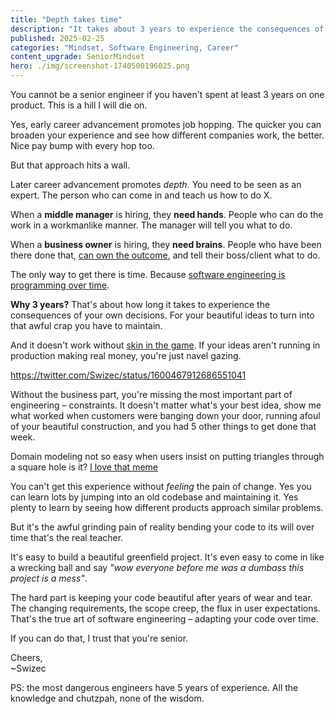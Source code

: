 ```yaml
---
title: "Depth takes time"
description: "It takes about 3 years to experience the consequences of your own decisions."
published: 2025-02-25
categories: "Mindset, Software Engineering, Career"
content_upgrade: SeniorMindset
hero: ./img/screenshot-1740500196025.png
---
```


You cannot be a senior engineer if you haven't spent at least 3 years on one product. This is a hill I will die on.

Yes, early career advancement promotes job hopping. The quicker you can broaden your experience and see how different companies work, the better. Nice pay bump with every hop too.

But that approach hits a wall.

Later career advancement promotes _depth_. You need to be seen as an expert. The person who can come in and teach us how to do X.

When a **middle manager** is hiring, they **need hands**. People who can do the work in a workmanlike manner. The manager will tell you what to do.

When a **business owner** is hiring, they **need brains**. People who have been there done that, [can own the outcome](https://swizec.com/blog/own-the-outcome-not-the-work/), and tell their boss/client what to do.

The only way to get there is time. Because [software engineering is programming over time](https://swizec.com/blog/what-i-learned-from-software-engineering-at-google/).

**Why 3 years?** That's about how long it takes to experience the consequences of your own decisions. For your beautiful ideas to turn into that awful crap you have to maintain.

And it doesn't work without [skin in the game](https://swizec.com/blog/skin-in-the-game/). If your ideas aren't running in production making real money, you're just navel gazing.

https://twitter.com/Swizec/status/1600467912686551041

Without the business part, you're missing the most important part of engineering – constraints. It doesn't matter what's your best idea, show me what worked when customers were banging down your door, running afoul of your beautiful construction, and you had 5 other things to get done that week.

Domain modeling not so easy when users insist on putting triangles through a square hole is it? [I love that meme](https://youtu.be/cUbIkNUFs-4)

You can't get this experience without _feeling_ the pain of change. Yes you can learn lots by jumping into an old codebase and maintaining it. Yes plenty to learn by seeing how different products approach similar problems.

But it's the awful grinding pain of reality bending your code to its will over time that's the real teacher.

It's easy to build a beautiful greenfield project. It's even easy to come in like a wrecking ball and say _"wow everyone before me was a dumbass this project is a mess"_.

The hard part is keeping your code beautiful after years of wear and tear. The changing requirements, the scope creep, the flux in user expectations. That's the true art of software engineering – adapting your code over time.

If you can do that, I trust that you're senior.

Cheers,<br/>
~Swizec

PS: the most dangerous engineers have 5 years of experience. All the knowledge and chutzpah, none of the wisdom.
